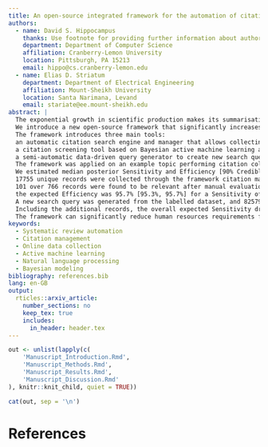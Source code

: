 ```yaml
---
title: An open-source integrated framework for the automation of citation collection and screening in systematic reviews. 
authors:
  - name: David S. Hippocampus
    thanks: Use footnote for providing further information about author (webpage, alternative address)---*not* for acknowledging funding agencies. Optional.
    department: Department of Computer Science
    affiliation: Cranberry-Lemon University
    location: Pittsburgh, PA 15213
    email: hippo@cs.cranberry-lemon.edu
  - name: Elias D. Striatum
    department: Department of Electrical Engineering
    affiliation: Mount-Sheikh University
    location: Santa Narimana, Levand
    email: stariate@ee.mount-sheikh.edu
abstract: |
  The exponential growth in scientific production makes its summarisation through secondary literature exceedingly demanding in terms of time and human resources.
  We introduce a new open-source framework that significantly increases efficiency during the citation collection and screening phases of systematic reviews.\
  The framework introduces three main tools:
  an automatic citation search engine and manager that allows collecting records from multiple citation databases (PUBMED, WOS, SCOPUS, EMBASE, IEEE) with a unified query syntax;
  a citation screening tool based on Bayesian active machine learning and natural language processing, which requires users feedback only on uncertain classifications to increase predictive accuracy iteratively;
  a semi-automatic data-driven query generator to create new search queries from existing reviewed citation data sets.\
  The framework was applied on an example topic performing citation collection and screening.
  We estimated median posterior Sensitivity and Efficiency [90% Credible Intervals] using Bayesian simulation to predict the distribution of possibly missed relevant matches in the unreviewed records.\
  17755 unique records were collected through the framework citation manager;
  101 over 766 records were found to be relevant after manual evaluation, while the rest were excluded by the automatic classification;
  the expected Efficiency was 95.7% [95.3%, 95.7%] for a Sensitivity of 100% [93.5%, 100%].
  A new search query was generated from the labelled dataset, and 82579 more records were collected. Only 567 records required human review after the automatic screening, and six additional positive matches were found.
  Including the additional records, the overall expected Sensitivity dropped to 97.3% [73.8%, 100%] while the Efficiency raised to 98.6% [98.2%, 98.7%].\
  The framework can significantly reduce human resources requirements for systematic reviews by simplifying citation collection and screening while demonstrating exceptional sensitivity even on large data sets.
keywords:
  - Systematic review automation
  - Citation management
  - Online data collection
  - Active machine learning
  - Natural language processing
  - Bayesian modeling
bibliography: references.bib
lang: en-GB
output: 
  rticles::arxiv_article:
    number_sections: no
    keep_tex: true
    includes:
      in_header: header.tex
---
```


```r

out <- unlist(lapply(c(
	'Manuscript_Introduction.Rmd',
	'Manuscript_Methods.Rmd',
	'Manuscript_Results.Rmd',
	'Manuscript_Discussion.Rmd'
), knitr::knit_child, quiet = TRUE))

cat(out, sep = '\n')

```

\newpage

# References
